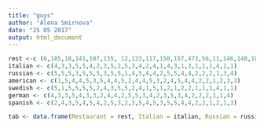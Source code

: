 ```yaml
---
title: "guys"
author: "Alena Smirnova"
date: "25 05 2017"
output: html_document
---
```


```r
rest <-c (6,185,18,141,107,135, 12,123,117,150,157,473,56,11,146,148,180,21,227,258,261,275,298,3,304,309)
italian <- c(4,3,3,5,5,4,2,3,5,2,5,3,4,2,4,1,4,3,1,3,1,1,1,4,1,1)
russian <- c(5,5,5,3,5,5,5,3,5,5,1,4,5,4,4,2,5,5,4,4,2,2,2,1,3,4)
american <- c(1,5,4,4,5,3,5,4,4,5,2,4,4,5,3,2,4,5,4,4,2,2,1,2,3,3)
swedish <- c(5,1,5,5,5,5,2,4,3,5,5,2,4,1,5,1,2,1,2,2,1,1,1,4,1,1)
german <- c(4,3,3,5,4,3,3,2,4,4,2,5,5,3,4,2,3,5,3,4,2,2,2,1,1,4)
spanish <- c(2,4,3,5,4,5,4,2,5,3,2,3,5,4,5,3,5,5,4,4,2,2,1,2,1,3)

tab <- data.frame(Restaurant = rest, Italian = italian, Russian = russian, American = american, Swedish = swedish, German = german, Spaniard = spanish)
```
